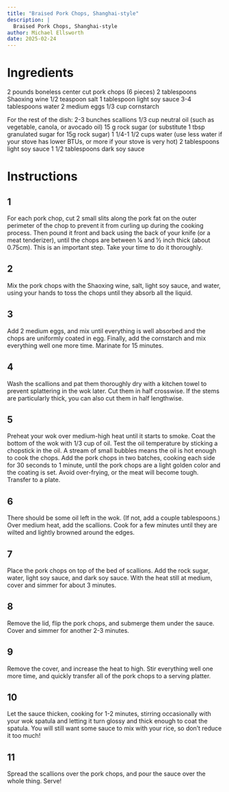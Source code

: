 ```yaml
---
title: "Braised Pork Chops, Shanghai-style"
description: |
  Braised Pork Chops, Shanghai-style
author: Michael Ellsworth
date: 2025-02-24
---
```


# Ingredients
2 pounds boneless center cut pork chops
(6 pieces)
2 tablespoons Shaoxing wine
1/2 teaspoon salt
1 tablespoon light soy sauce
3-4 tablespoons water
2 medium eggs
1/3 cup cornstarch

For the rest of the dish:
2-3 bunches scallions
1/3 cup neutral oil (such as vegetable, canola, or avocado oil)
15 g rock sugar (or substitute 1 tbsp granulated sugar for 15g rock sugar)
1 1/4-1 1/2 cups water (use less water if your stove has lower BTUs, or more if your stove is very hot)
2 tablespoons light soy sauce
1 1/2 tablespoons dark soy sauce

# Instructions
## 1
For each pork chop, cut 2 small slits along the pork fat on the outer perimeter of the chop to prevent it from curling up during the cooking process. Then pound it front and back using the back of your knife (or a meat tenderizer), until the chops are between ¼ and ½ inch thick (about 0.75cm). This is an important step. Take your time to do it thoroughly.

## 2
Mix the pork chops with the Shaoxing wine, salt, light soy sauce, and water, using your hands to toss the chops until they absorb all the liquid.

## 3
Add 2 medium eggs, and mix until everything is well absorbed and the chops are uniformly coated in egg. Finally, add the cornstarch and mix everything well one more time. Marinate for 15 minutes.

## 4
Wash the scallions and pat them thoroughly dry with a kitchen towel to prevent splattering in the wok later. Cut them in half crosswise. If the stems are particularly thick, you can also cut them in half lengthwise.

## 5 
Preheat your wok over medium-high heat until it starts to smoke. Coat the bottom of the wok with 1/3 cup of oil. Test the oil temperature by sticking a chopstick in the oil. A stream of small bubbles means the oil is hot enough to cook the chops. Add the pork chops in two batches, cooking each side for 30 seconds to 1 minute, until the pork chops are a light golden color and the coating is set. Avoid over-frying, or the meat will become tough. Transfer to a plate.

## 6
There should be some oil left in the wok. (If not, add a couple tablespoons.) Over medium heat, add the scallions. Cook for a few minutes until they are wilted and lightly browned around the edges.

## 7
Place the pork chops on top of the bed of scallions. Add the rock sugar, water, light soy sauce, and dark soy sauce. With the heat still at medium, cover and simmer for about 3 minutes.

## 8
Remove the lid, flip the pork chops, and submerge them under the sauce. Cover and simmer for another 2-3 minutes.

## 9
Remove the cover, and increase the heat to high. Stir everything well one more time, and quickly transfer all of the pork chops to a serving platter.

## 10
Let the sauce thicken, cooking for 1-2 minutes, stirring occasionally with your wok spatula and letting it turn glossy and thick enough to coat the spatula. You will still want some sauce to mix with your rice, so don’t reduce it too much!

## 11
Spread the scallions over the pork chops, and pour the sauce over the whole thing. Serve!